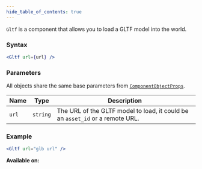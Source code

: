```yaml
---
hide_table_of_contents: true
---
```



`Gltf` is a component that allows you to load a GLTF model into the world.

### Syntax

```jsx
<Gltf url={url} />
```

### Parameters

All objects share the same base parameters from [`ComponentObjectProps`](/sdk/types/ComponentObjectProps).

| Name  | Type     | Description                                                                   |
| ----- | -------- | ----------------------------------------------------------------------------- |
| `url` | `string` | The URL of the GLTF model to load, it could be an `asset_id` or a remote URL. |

### Example

```jsx
<Gltf url="glb url" />
```

**Available on:** <ClientTag /> <ServerTag />
